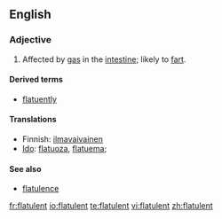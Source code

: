 ==English==

===Adjective===
{{en-adj}}

# Affected by [[gas]] in the [[intestine]]; likely to [[fart]].

====Derived terms====
* [[flatuently]]

====Translations====
{{top}}
* Finnish: [[ilmavaivainen]]
* [[Ido]]: [[flatuoza]], [[flatuema]];
{{bottom}}

====See also====
* [[flatulence]]

[[fr:flatulent]]
[[io:flatulent]]
[[te:flatulent]]
[[vi:flatulent]]
[[zh:flatulent]]